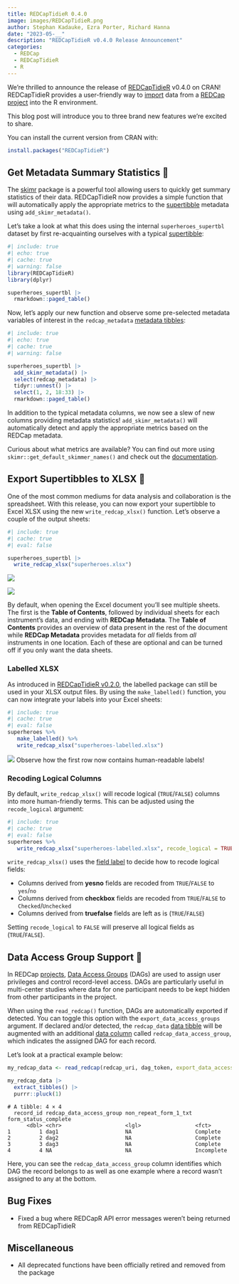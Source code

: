 ```yaml
---
title: REDCapTidieR 0.4.0
image: images/REDCapTidieR.png
author: Stephan Kadauke, Ezra Porter, Richard Hanna
date: "2023-05-__"
description: "REDCapTidieR v0.4.0 Release Announcement"
categories:
  - REDCap
  - REDCapTidieR
  - R
---
```


We're thrilled to announce the release of [REDCapTidieR](https://chop-cgtinformatics.github.io/REDCapTidieR/) v0.4.0 on CRAN! REDCapTidieR provides a user-friendly way to [import](https://chop-cgtinformatics.github.io/REDCapTidieR/articles/glossary.html#import) data from a [REDCap](https://www.project-redcap.org/) [project](https://chop-cgtinformatics.github.io/REDCapTidieR/articles/glossary.html#project) into the R environment.

This blog post will introduce you to three brand new features we're excited to share.

You can install the current version from CRAN with:

```r
install.packages("REDCapTidieR")
```

## Get Metadata Summary Statistics 🔎

The [skimr](https://docs.ropensci.org/skimr/) package is a powerful tool allowing users to quickly get summary statistics of their data. REDCapTidieR now provides a simple function that will automatically apply the appropriate metrics to the [supertibble](https://chop-cgtinformatics.github.io/REDCapTidieR/articles/glossary.html#supertibble) metadata using `add_skimr_metadata()`.

Let's take a look at what this does using the internal `superheroes_supertbl` dataset by first re-acquainting ourselves with a typical [supertibble](https://chop-cgtinformatics.github.io/REDCapTidieR/articles/glossary.html#supertibble):

```r
#| include: true
#| echo: true
#| cache: true
#| warning: false
library(REDCapTidieR)
library(dplyr)

superheroes_supertbl |> 
  rmarkdown::paged_table()
```

Now, let's apply our new function and observe some pre-selected metadata variables of interest in the `redcap_metadata` [metadata tibbles](https://chop-cgtinformatics.github.io/REDCapTidieR/articles/glossary.html#metadata-tibble):

```r
#| include: true
#| echo: true
#| cache: true
#| warning: false

superheroes_supertbl |> 
  add_skimr_metadata() |> 
  select(redcap_metadata) |> 
  tidyr::unnest() |>
  select(1, 2, 18:33) |> 
  rmarkdown::paged_table()
```

In addition to the typical metadata columns, we now see a slew of new columns providing metadata statistics! `add_skimr_metadata()` will automatically detect and apply the appropriate metrics based on the REDCap metadata.

Curious about what metrics are available? You can find out more using `skimr::get_default_skimmer_names()` and check out the [documentation](https://docs.ropensci.org/skimr/reference/get_default_skimmers.html).

## Export Supertibbles to XLSX 📝

One of the most common mediums for data analysis and collaboration is the spreadsheet. With this release, you can now export your supertibble to Excel XLSX using the new `write_redcap_xlsx()` function. Let's observe a couple of the output sheets:

```r
#| include: true
#| cache: true
#| eval: false

superheroes_supertbl |> 
  write_redcap_xlsx("superheroes.xlsx")
```

![](images/write_xlsx_default.png){fig-alt="XLSX default output"}

![](images/write_xlsx_heroes_information.png){fig-alt="XLSX Heroes Information sheet"}

By default, when opening the Excel document you'll see multiple sheets. The first is the **Table of Contents**, followed by individual sheets for each instrument's data, and ending with **REDCap Metadata**. The **Table of Contents** provides an overview of data present in the rest of the document while **REDCap Metadata** provides metadata for *all* fields from *all* instruments in one location. Each of these are optional and can be turned off if you only want the data sheets.

### Labelled XLSX

As introduced in [REDCapTidieR v0.2.0](REDCapTidieR_v0.2.html#redcaptidier-labelled), the labelled package can still be used in your XLSX output files. By using the `make_labelled()` function, you can now integrate your labels into your Excel sheets:

```r
#| include: true
#| cache: true
#| eval: false
superheroes %>%
   make_labelled() %>%
   write_redcap_xlsx("superheroes-labelled.xlsx")
```

![](images/write_xlsx_supertbl_labelled.png){fig-alt="XLSX Heroes Information labelled"}
Observe how the first row now contains human-readable labels!

### Recoding Logical Columns

By default, `write_redcap_xlsx()` will recode logical (`TRUE`/`FALSE`) columns into more human-friendly terms. This can be adjusted using the `recode_logical` argument:

```r
#| include: true
#| cache: true
#| eval: false
superheroes %>%
   write_redcap_xlsx("superheroes-labelled.xlsx", recode_logical = TRUE)
```

`write_redcap_xlsx()` uses the [field label](glossary.html#field-label) to decide how to recode logical fields:

-   Columns derived from **yesno** fields are recoded from `TRUE`/`FALSE` to `yes`/`no`
-   Columns derived from **checkbox** fields are recoded from `TRUE`/`FALSE` to `Checked`/`Unchecked`
-   Columns derived from **truefalse** fields are left as is (`TRUE`/`FALSE`)

Setting `recode_logical` to `FALSE` will preserve all logical fields as (`TRUE`/`FALSE`).

## Data Access Group Support 🏢

In REDCap [projects](https://chop-cgtinformatics.github.io/REDCapTidieR/articles/glossary.html#project), [Data Access Groups](https://chop-cgtinformatics.github.io/REDCapTidieR/articles/glossary.html#data-access-group) (DAGs) are used to assign user privileges and control record-level access. DAGs are particularly useful in multi-center studies where data for one participant needs to be kept hidden from other participants in the project.

When using the `read_redcap()` function, DAGs are automatically exported if detected. You can toggle this option with the `export_data_access_groups` argument. If declared and/or detected, the `redcap_data` [data tibble](https://chop-cgtinformatics.github.io/REDCapTidieR/articles/glossary.html#data-tibble) will be augmented with an additional [data column](https://chop-cgtinformatics.github.io/REDCapTidieR/articles/glossary.html#data-column) called `redcap_data_access_group`, which indicates the assigned DAG for each record. 

Let's look at a practical example below:

```r
my_redcap_data <- read_redcap(redcap_uri, dag_token, export_data_access_groups = TRUE)

my_redcap_data |>
  extract_tibbles() |>
  purrr::pluck(1)
```

```
# A tibble: 4 × 4
  record_id redcap_data_access_group non_repeat_form_1_txt form_status_complete
      <dbl> <chr>                    <lgl>                 <fct>               
1         1 dag1                     NA                    Complete            
2         2 dag2                     NA                    Complete            
3         3 dag3                     NA                    Complete            
4         4 NA                       NA                    Incomplete  
```

Here, you can see the `redcap_data_access_group` column identifies which DAG the record belongs to as well as one example where a record wasn't assigned to any at the bottom. 

## Bug Fixes

-   Fixed a bug where REDCapR API error messages weren't being returned from REDCapTidieR

## Miscellaneous

-   All deprecated functions have been officially retired and removed from the package
